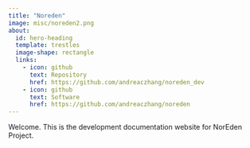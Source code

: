 ```yaml
---
title: "Noreden"
image: misc/noreden2.png
about:
  id: hero-heading
  template: trestles
  image-shape: rectangle
  links:
    - icon: github
      text: Repository
      href: https://github.com/andreaczhang/noreden_dev
    - icon: github
      text: Software
      href: https://github.com/andreaczhang/noreden
---
```


::: {#hero-heading}

Welcome. This is the development documentation website for NorEden Project.

:::

